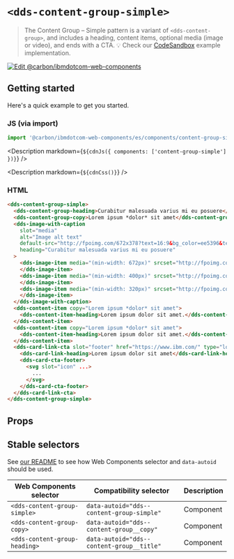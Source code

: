 




# `<dds-content-group-simple>`

> The Content Group – Simple pattern is a variant of `<dds-content-group>`, and
> includes a heading, content items, optional media (image or video), and ends with a CTA.
> 💡 Check our
> [CodeSandbox](https://githubbox.com/carbon-design-system/carbon-for-ibm-dotcom/tree/master/packages/web-components/examples/codesandbox/components/content-group-simple)
> example implementation.

[![Edit @carbon/ibmdotcom-web-components](https://codesandbox.io/static/img/play-codesandbox.svg)](https://githubbox.com/carbon-design-system/carbon-for-ibm-dotcom/tree/master/packages/web-components/examples/codesandbox/components/content-group-simple)

## Getting started

Here's a quick example to get you started.

### JS (via import)

```javascript
import '@carbon/ibmdotcom-web-components/es/components/content-group-simple/index.js';
```

<Description markdown={`${cdnJs({ components: ['content-group-simple'] })}`} />

<Description markdown={`${cdnCss()}`} />

### HTML

```html
<dds-content-group-simple>
  <dds-content-group-heading>Curabitur malesuada varius mi eu posuere</dds-content-group-heading>
  <dds-content-group-copy>Lorem ipsum *dolor* sit amet</dds-content-group-copy>
  <dds-image-with-caption
    slot="media"
    alt="Image alt text"
    default-src="http://fpoimg.com/672x378?text=16:9&bg_color=ee5396&text_color=161616"
    heading="Curabitur malesuada varius mi eu posuere"
  >
    <dds-image-item media="(min-width: 672px)" srcset="http://fpoimg.com/672x378?text=16:9&bg_color=ee5396&text_color=161616">
    </dds-image-item>
    <dds-image-item media="(min-width: 400px)" srcset="http://fpoimg.com/400x225?text=16:9&bg_color=ee5396&text_color=161616">
    </dds-image-item>
    <dds-image-item media="(min-width: 320px)" srcset="http://fpoimg.com/672x672?text=16:9&bg_color=ee5396&text_color=161616">
    </dds-image-item>
  </dds-image-with-caption>
  <dds-content-item copy="Lorem ipsum *dolor* sit amet">
    <dds-content-item-heading>Lorem ipsum dolor sit amet.</dds-content-item-heading>
  </dds-content-item>
  <dds-content-item copy="Lorem ipsum *dolor* sit amet">
    <dds-content-item-heading>Lorem ipsum dolor sit amet.</dds-content-item-heading>
  </dds-content-item>
  <dds-card-link-cta slot="footer" href="https://www.ibm.com/" type="local">
    <dds-card-link-heading>Lorem ipsum dolor sit amet</dds-card-link-heading>
    <dds-card-cta-footer>
      <svg slot="icon" ...>
        ...
      </svg>
    </dds-card-cta-footer>
  </dds-card-link-cta>
</dds-content-group-simple>
```

## Props

<Props of="dds-content-group-simple" />
<Description markdown={markdownContents} />

## Stable selectors

See [our README](https://github.com/carbon-design-system/carbon-for-ibm-dotcom/tree/master/packages/web-components#stable-selectors-for-analytics-and-integratione2e-testing-in-web-components) to see how Web Components selector and `data-autoid` should be used.

| Web Components selector       | Compatibility selector                    | Description |
| ----------------------------- | ----------------------------------------- | ----------- |
| `<dds-content-group-simple>`  | `data-autoid="dds--content-group-simple"` | Component   |
| `<dds-content-group-copy>`    | `data-autoid="dds--content-group__copy"`  | Component   |
| `<dds-content-group-heading>` | `data-autoid="dds--content-group__title"` | Component   |

<Description markdown={contributing} />
